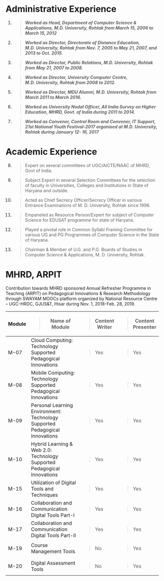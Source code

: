 #  **Administrative Experience**

1.  

    > ***Worked as Head, Department of Computer Science & Applications, M.D. University, Rohtak from March 15, 2006 to March 15, 2012***

2.  

    > ***Worked as Director, Directorate of Distance Education, M.D. University, Rohtak from Nov. 7, 2005 to May 21, 2007, and 2013 to Oct. 2015.***

3.  

    > ***Worked as Director, Public Relations, M.D. University, Rohtak from May 21, 2007 to 2008.***

4.  

    > ***Worked as Director, University Computer Centre, M.D. University, Rohtak from 2008 to 2012.***

5.  

    > ***Worked as Director, MDU Alumni, M.D. University, Rohtak from March 2011 to March 2016.***

6.  

    > ***Worked as University Nodal Officer, All India Survey on Higher Education, MHRD, Govt. of India during 2011 to 2014.***

7.  

    > ***Worked as Convener, Control Room and Convener, IT Support, 21st National Youth Festival-2017 organised at M.D. University, Rohtak during January 12- 16, 2017***



# **Academic Experience**

8.  

    > Expert on several committees of UGC/AICTE/NAAC of MHRD, Govt of India.

9.  

    > Subject Expert in several Selection Committees for the selection of faculty in Universities, Colleges and Institutions in State of Haryana and outside.

10. 

    > Acted as Chief Secrecy Officer/Secrecy Officer in various Entrance Examinations of M. D. University, Rohtak since 1996.

11. 

    > Empaneled as Resource Person/Expert for subject of Computer Science for EDUSAT programme for state of Haryana.

12. 

    > Played a pivotal role in Common Syllabi Framing Committee for various UG and PG Programmes of Computer Science in the State of Haryana.

13. 

    > Chairman & Member of U.G. and P.G. Boards of Studies in Computer Science & Applications, M. D. University, Rohtak.


# MHRD, ARPIT

Contribution towards MHRD sponsored Annual Refresher Programme in Teaching (ARPIT) on Pedagogical Innovations & Research Methodology through SWAYAM MOOCs platform organized by National Resource Centre -- UGC-HRDC, GJUS&T, Hisar during Nov. 1, 2018-Feb. 28, 2019.

+------------+-----------------------------------------------------------------------------+----------------------+-------------------------+
| **Module** | > **Name of Module**                                                        | > **Content Writer** | > **Content Presenter** |
+============+=============================================================================+======================+=========================+
| M-07       | Cloud Computing: Technology Supported Pedagogical Innovations               | > Yes                | > Yes                   |
+------------+-----------------------------------------------------------------------------+----------------------+-------------------------+
| M-08       | Mobile Computing: Technology Supported Pedagogical Innovations              | > Yes                | > Yes                   |
+------------+-----------------------------------------------------------------------------+----------------------+-------------------------+
| M-09       | Personal Learning Environment: Technology Supported Pedagogical Innovations | > Yes                | > Yes                   |
+------------+-----------------------------------------------------------------------------+----------------------+-------------------------+
| M-10       | Hybrid Learning & Web 2.0: Technology Supported Pedagogical Innovations     | > Yes                | > Yes                   |
+------------+-----------------------------------------------------------------------------+----------------------+-------------------------+
| M-15       |   Utilization of Digital Tools and Techniques                               | > Yes                | > Yes                   |
+------------+-----------------------------------------------------------------------------+----------------------+-------------------------+
| M-16       |   Collaboration and Communication Digital Tools Part-I                      | > Yes                | > Yes                   |
+------------+-----------------------------------------------------------------------------+----------------------+-------------------------+
| M-17       | Collaboration and Communication Digital Tools Part-II                       | > Yes                | > Yes                   |
+------------+-----------------------------------------------------------------------------+----------------------+-------------------------+
| M-19       | Course Management Tools                                                     | > No                 | > Yes                   |
+------------+-----------------------------------------------------------------------------+----------------------+-------------------------+
| M-20       | Digital Assessment Tools                                                    | > No                 | > Yes                   |
+------------+-----------------------------------------------------------------------------+----------------------+-------------------------+
